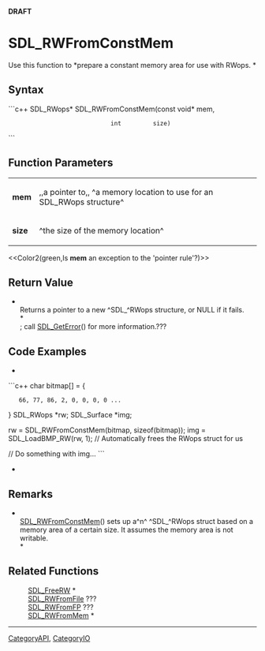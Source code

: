 <!-- pragma section-numbers off -->
<!-- pragma disable-camelcase -->
'''DRAFT'''

= SDL_RWFromConstMem =
Use this function to *prepare a constant memory area for use with RWops. *


== Syntax ==
```c++
SDL_RWops* SDL_RWFromConstMem(const void* mem,
                              int         size)
```

== Function Parameters ==
{|
|'''mem'''
|,,a pointer to,, ^a memory location to use for an SDL_RWops structure^
|-
|'''size'''
|^the size of the memory location^
|}

<<Color2(green,Is '''mem''' an exception to the 'pointer rule'?)>>

== Return Value ==
*<br/>Returns a pointer to a new ^SDL_^RWops structure, or NULL if it fails. <br/>*<br/>; call [[SDL_GetError]]() for more information.???

== Code Examples ==
*
```c++
char bitmap[] = {
    66, 77, 86, 2, 0, 0, 0, 0 ...
}
SDL_RWops *rw;
SDL_Surface *img;

rw = SDL_RWFromConstMem(bitmap, sizeof(bitmap));
img = SDL_LoadBMP_RW(rw, 1); // Automatically frees the RWops struct for us

// Do something with img...
```
*

== Remarks ==
*<br/>[[SDL_RWFromConstMem]]() sets up a^n^ ^SDL_^RWops struct based on a memory area of a certain size. It assumes the memory area is not writable. <br/>*

== Related Functions ==
:[[SDL_FreeRW]] *
:[[SDL_RWFromFile]] ???
:[[SDL_RWFromFP]] ???
:[[SDL_RWFromMem]] *

----
[[CategoryAPI]], [[CategoryIO]]
